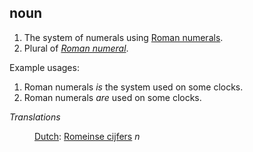 ==noun==

# The system of numerals using [[Roman numeral]]s.
# Plural of ''[[Roman numeral]]''.

Example usages:

# Roman numerals ''is'' the system used on some clocks.
# Roman numerals ''are'' used on some clocks.

''Translations''

: [[Dutch]]: [[Romeinse cijfers]] ''n''